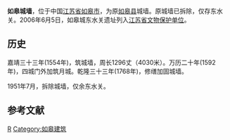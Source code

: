 {{文物保护单位
| 级别 = 省级
| 省区市 = 江苏省
| 图片 = 
| 名称 = 如皋城东水关遗址
| 编号 = 553
| 分类 = 古遗址
| 时代 = 明代
| 所在 = [[江苏省|江苏省]][[南通市|南通市]][[如皋市|如皋市]]
| 登录 = 2006年6月5日
}}
'''如皋城墙'''，位于中国[[江苏省|江苏省]][[如皋市|如皋市]]，为原[[如皋县|如皋县]]城墙。原城墙已拆除，仅存东水关。2006年6月5日，如皋城东水关遗址列入[[江苏省文物保护单位|江苏省文物保护单位]]。

== 历史 ==
嘉靖三十三年(1554年)，筑城墙，周长1296丈（4030米）。万历二十年(1592年)，四城门外加筑月城。乾隆三十三年(1768年)，修缮加固城墙。

1951年7月，拆除城墙，仅余东水关。

==参考文献==
{{reflist}}

{{江苏省境内的古城墙}}
[[Category:江苏城墙|R]]
[[Category:如皋建筑|Category:如皋建筑]]